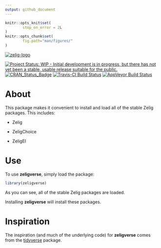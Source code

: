 ```yaml
---
output: github_document
---
```


<!-- README.md is generated from README.Rmd. Please edit that file -->

```r
knitr::opts_knit$set(
        stop_on_error = 2L
)
knitr::opts_chunk$set(
        fig.path="man/figures/"
)
```

[![zelig-logo](man/figures/zelig.png)](http://zeligproject.org)

[![Project Status: WIP - Initial development is in progress, but there has not yet been a stable, usable release suitable for the public.](http://www.repostatus.org/badges/latest/wip.svg)](http://www.repostatus.org/#wip)
[![CRAN_Status_Badge](http://www.r-pkg.org/badges/version/zeligverse)](https://cran.r-project.org/package=zeligverse)
[![Travis-CI Build Status](https://travis-ci.org/IQSS/zeligverse.svg?branch=master)](https://travis-ci.org/IQSS/zeligverse)
[![AppVeyor Build Status](https://ci.appveyor.com/api/projects/status/github/IQSS/zeligverse?branch=master&svg=true)](https://ci.appveyor.com/project/IQSS/zeligverse)

# About

This package makes it convenient to install and load all of the stable Zelig 
packages. This includes:

-   Zelig

-   ZeligChoice

-   ZeligEI

# Use

To use **zeligverse**, simply load the package:

```r
library(zeligverse)
```

As you can see, all of the stable Zelig packages are loaded.

Installing **zeligverse** will install these packages.

# Inspiration

The inspiration (and much of the underlying code) for **zeligverse** comes from the 
[tidyverse](http://tidyverse.org/) package.
